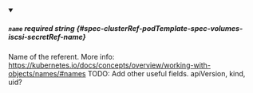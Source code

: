 
<details className="config-field" data-expandable="false" open>
<summary>

##### `name` <span className="config-field-required" data-required="false">required</span> <span className="config-field-type">string</span> <span className="config-field-default"></span> <span className="config-field-enum"></span> {#spec-clusterRef-podTemplate-spec-volumes-iscsi-secretRef-name}

Name of the referent.
More info: https://kubernetes.io/docs/concepts/overview/working-with-objects/names/#names
TODO: Add other useful fields. apiVersion, kind, uid?

</summary>



</details>

